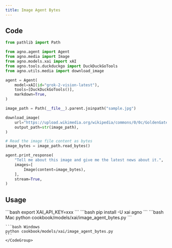 ```yaml
---
title: Image Agent Bytes
---
```


## Code

```python cookbook/models/xai/image_agent_bytes.py
from pathlib import Path

from agno.agent import Agent
from agno.media import Image
from agno.models.xai import xAI
from agno.tools.duckduckgo import DuckDuckGoTools
from agno.utils.media import download_image

agent = Agent(
    model=xAI(id="grok-2-vision-latest"),
    tools=[DuckDuckGoTools()],
    markdown=True,
)

image_path = Path(__file__).parent.joinpath("sample.jpg")

download_image(
    url="https://upload.wikimedia.org/wikipedia/commons/0/0c/GoldenGateBridge-001.jpg",
    output_path=str(image_path),
)

# Read the image file content as bytes
image_bytes = image_path.read_bytes()

agent.print_response(
    "Tell me about this image and give me the latest news about it.",
    images=[
        Image(content=image_bytes),
    ],
    stream=True,
)

```

## Usage

<Steps>
  <Snippet file="create-venv-step.mdx" />

  <Step title="Set your API key">
    ```bash
    export XAI_API_KEY=xxx
    ```
  </Step>

  <Step title="Install libraries">
    ```bash
    pip install -U xai agno
    ```
  </Step>

  <Step title="Run Agent">
    <CodeGroup>
    ```bash Mac
    python cookbook/models/xai/image_agent_bytes.py
    ```

    ```bash Windows
    python cookbook/models/xai/image_agent_bytes.py
    ```
    </CodeGroup>
  </Step>
</Steps>
